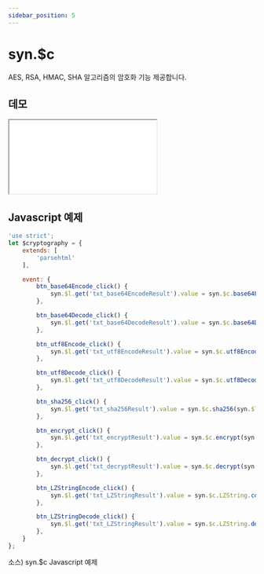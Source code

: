 ```yaml
---
sidebar_position: 5
---
```


# syn.$c

AES, RSA, HMAC, SHA 알고리즘의 암호화 기능 제공합니다.

## 데모

<iframe src="/sample/syn/cryptography.html" className="w:100% h:100vh"></iframe>

## Javascript 예제

```javascript
'use strict';
let $cryptography = {
    extends: [
        'parsehtml'
    ],

    event: {
        btn_base64Encode_click() {
            syn.$l.get('txt_base64EncodeResult').value = syn.$c.base64Encode(syn.$l.get('txt_base64Encode').value);
        },

        btn_base64Decode_click() {
            syn.$l.get('txt_base64DecodeResult').value = syn.$c.base64Decode(syn.$l.get('txt_base64Decode').value);
        },

        btn_utf8Encode_click() {
            syn.$l.get('txt_utf8EncodeResult').value = syn.$c.utf8Encode(syn.$l.get('txt_utf8Encode').value);
        },

        btn_utf8Decode_click() {
            syn.$l.get('txt_utf8DecodeResult').value = syn.$c.utf8Decode(syn.$l.get('txt_utf8Decode').value);
        },

        btn_sha256_click() {
            syn.$l.get('txt_sha256Result').value = syn.$c.sha256(syn.$l.get('txt_sha256').value);
        },

        btn_encrypt_click() {
            syn.$l.get('txt_encryptResult').value = syn.$c.encrypt(syn.$l.get('txt_encrypt').value);
        },

        btn_decrypt_click() {
            syn.$l.get('txt_decryptResult').value = syn.$c.decrypt(syn.$l.get('txt_decrypt').value);
        },

        btn_LZStringEncode_click() {
            syn.$l.get('txt_LZStringResult').value = syn.$c.LZString.compressToBase64(syn.$l.get('txt_LZString').value);
        },

        btn_LZStringDecode_click() {
            syn.$l.get('txt_LZStringResult').value = syn.$c.LZString.decompressFromBase64(syn.$l.get('txt_LZString').value);
        },
    }
};

```
소스) syn.$c Javascript 예제